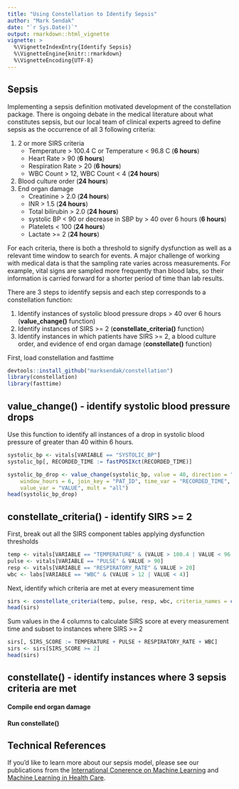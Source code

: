 ```yaml
---
title: "Using Constellation to Identify Sepsis"
author: "Mark Sendak"
date: "`r Sys.Date()`"
output: rmarkdown::html_vignette
vignette: >
  %\VignetteIndexEntry{Identify Sepsis}
  %\VignetteEngine{knitr::rmarkdown}
  %\VignetteEncoding{UTF-8}
---
```


## Sepsis

Implementing a sepsis definition motivated development of the constellation package. There is ongoing debate in the medical literature about what constitutes sepsis, but our local team of clinical experts agreed to define sepsis as the occurrence of all 3 following criteria:

1. 2 or more SIRS criteria  
    + Temperature > 100.4 C or Temperature < 96.8 C (**6 hours**)
    + Heart Rate > 90 (**6 hours**)
    + Respiration Rate > 20 (**6 hours**)
    + WBC Count > 12, WBC Count < 4 (**24 hours**)
2. Blood culture order (**24 hours**)
3. End organ damage  
    + Creatinine > 2.0 (**24 hours**)
    + INR > 1.5 (**24 hours**)
    + Total bilirubin > 2.0 (**24 hours**)
    + systolic BP < 90 or decrease in SBP by > 40 over 6 hours (**6 hours**)
    + Platelets < 100 (**24 hours**)
    + Lactate >= 2 (**24 hours**)

For each criteria, there is both a threshold to signify dysfunction as well as a relevant time window to search for events. A major challenge of working with medical data is that the sampling rate varies across measurements. For example, vital signs are sampled more frequently than blood labs, so their information is carried forward for a shorter period of time than lab results.

There are 3 steps to identify sepsis and each step corresponds to a constellation function:

1. Identify instances of systolic blood pressure drops > 40 over 6 hours (**value_change()** function)
2. Identify instances of SIRS >= 2 (**constellate_criteria()** function)
3. Identify instances in which patients have SIRS >= 2, a blood culture order, and evidence of end organ damage (**constellate()** function)

First, load constellation and fasttime
```r
devtools::install_github("marksendak/constellation")
library(constellation)
library(fasttime)
```

## value_change() - identify systolic blood pressure drops

Use this function to identify all instances of a drop in systolic blood pressure of greater than 40 within 6 hours.

```r
systolic_bp <- vitals[VARIABLE == "SYSTOLIC_BP"]
systolic_bp[, RECORDED_TIME := fastPOSIXct(RECORDED_TIME)]

systolic_bp_drop <- value_change(systolic_bp, value = 40, direction = "down",
    window_hours = 6, join_key = "PAT_ID", time_var = "RECORDED_TIME", 
    value_var = "VALUE", mult = "all")
head(systolic_bp_drop)
```

## constellate_criteria() - identify SIRS >= 2

First, break out all the SIRS component tables applying dysfunction thresholds
```r
temp <- vitals[VARIABLE == "TEMPERATURE" & (VALUE > 100.4 | VALUE < 96.8)]
pulse <- vitals[VARIABLE == "PULSE" & VALUE > 90]
resp <- vitals[VARIABLE == "RESPIRATORY_RATE" & VALUE > 20]
wbc <- labs[VARIABLE == "WBC" & (VALUE > 12 | VALUE < 4)]
```

Next, identify which criteria are met at every measurement time
```r
sirs <- constellate_criteria(temp, pulse, resp, wbc, criteria_names = c("TEMPERATURE", "PULSE", "RESPIRATORY_RATE", "WBC"), window_hours = c(6, 6, 6, 24), join_key = "PAT_ID", time_var = "RECORDED_TIME")
head(sirs)
```

Sum values in the 4 columns to calculate SIRS score at every measurement time and subset to instances where SIRS >= 2
```r
sirs[, SIRS_SCORE := TEMPERATURE + PULSE + RESPIRATORY_RATE + WBC]
sirs <- sirs[SIRS_SCORE >= 2]
head(sirs)
```

## constellate() - identify instances where 3 sepsis criteria are met

#### Compile end organ damage

#### Run constellate()


## Technical References

If you'd like to learn more about our sepsis model, please see our publications from the [International Conerence on Machine Learning](https://arxiv.org/abs/1706.04152) and [Machine Learning in Health Care](https://arxiv.org/pdf/1708.05894.pdf). 
